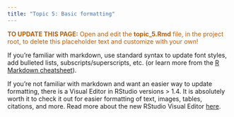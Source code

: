 ---
title: "Topic 5: Basic formatting"
---

<p style="color: #ba5e00"><b>TO UPDATE THIS PAGE:</b> Open and edit the <b>topic_5.Rmd</b> file, in the project root, to delete this placeholder text and customize with your own!</p>

If you're familiar with markdown, use standard syntax to update font styles, add bulleted lists, subscripts/superscripts, etc. (or learn more from the [R Markdown cheatsheet](https://www.rstudio.org/links/r_markdown_cheat_sheet)). 

If you're not familiar with markdown and want an easier way to update formatting, there is a Visual Editor in RStudio versions > 1.4. It is absolutely worth it to check it out for easier formatting of text, images, tables, citations, and more. Read more about the new RStudio Visual Editor [here](https://blog.rstudio.com/2020/09/30/rstudio-v1-4-preview-visual-markdown-editing/).
